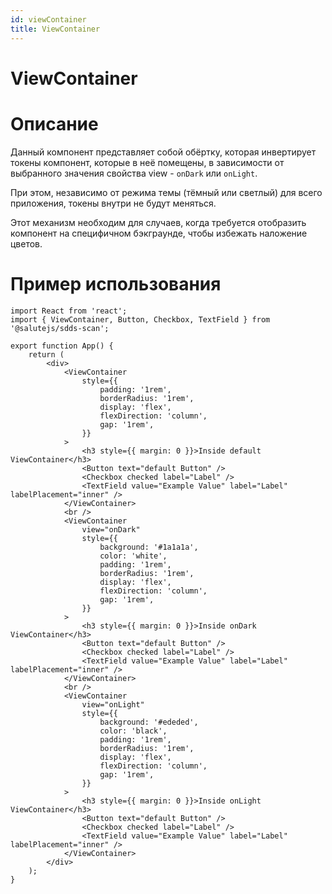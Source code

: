 ```yaml
---
id: viewContainer
title: ViewContainer
---
```



# ViewContainer
<Description name="ViewContainer" />
<PropsTable name="ViewContainer" exclude={['css']} />

# Описание

Данный компонент представляет собой обёртку, которая инвертирует токены компонент, которые в неё помещены, в зависимости от выбранного значения свойства view - `onDark` или `onLight`.

При этом, независимо от режима темы (тёмный или светлый) для всего приложения, токены внутри не будут меняться. 

Этот механизм необходим для случаев, когда требуется отобразить компонент на специфичном бэкграунде, чтобы избежать наложение цветов.

# Пример использования

```tsx live
import React from 'react';
import { ViewContainer, Button, Checkbox, TextField } from '@salutejs/sdds-scan';

export function App() {
    return (
        <div>
            <ViewContainer
                style={{
                    padding: '1rem',
                    borderRadius: '1rem',
                    display: 'flex',
                    flexDirection: 'column',
                    gap: '1rem',
                }}
            >
                <h3 style={{ margin: 0 }}>Inside default ViewContainer</h3>
                <Button text="default Button" />
                <Checkbox checked label="Label" />
                <TextField value="Example Value" label="Label" labelPlacement="inner" />
            </ViewContainer>
            <br />
            <ViewContainer
                view="onDark"
                style={{
                    background: '#1a1a1a',
                    color: 'white',
                    padding: '1rem',
                    borderRadius: '1rem',
                    display: 'flex',
                    flexDirection: 'column',
                    gap: '1rem',
                }}
            >
                <h3 style={{ margin: 0 }}>Inside onDark ViewContainer</h3>
                <Button text="default Button" />
                <Checkbox checked label="Label" />
                <TextField value="Example Value" label="Label" labelPlacement="inner" />
            </ViewContainer>
            <br />
            <ViewContainer
                view="onLight"
                style={{
                    background: '#ededed',
                    color: 'black',
                    padding: '1rem',
                    borderRadius: '1rem',
                    display: 'flex',
                    flexDirection: 'column',
                    gap: '1rem',
                }}
            >
                <h3 style={{ margin: 0 }}>Inside onLight ViewContainer</h3>
                <Button text="default Button" />
                <Checkbox checked label="Label" />
                <TextField value="Example Value" label="Label" labelPlacement="inner" />
            </ViewContainer>
        </div>
    );
}
```
